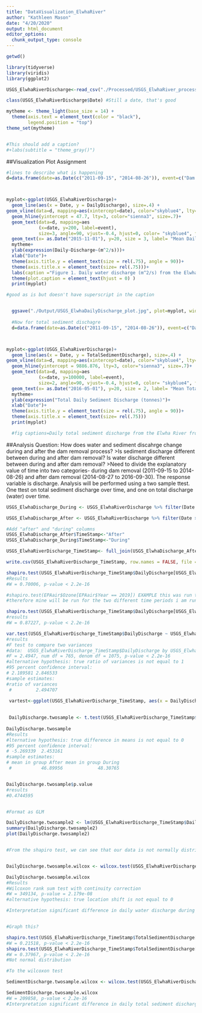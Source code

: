 ```yaml
---
title: "DataVisualization_ElwhaRiver"
author: "Kathleen Mason"
date: "4/20/2020"
output: html_document
editor_options: 
  chunk_output_type: console
---
```


```r
getwd()

library(tidyverse)
library(viridis)
library(ggplot2)

USGS_ElwhaRiverDischarge<-read_csv("./Processed/USGS_ElwhaRiver_processed.csv")

class(USGS_ElwhaRiverDischarge$Date) #Still a date, that's good


```

```r

mytheme <- theme_light(base_size = 14) +
  theme(axis.text = element_text(color = "black"), 
        legend.position = "top")
theme_set(mytheme)


#This should add a caption?
#+labs(subtitle = "theme_gray()")
```


##Visualization Plot Assignment
```r

#lines to describe what is happening
d=data.frame(date=as.Date(c("2011-09-15", "2014-08-26")), event=c("Dam Removal Project Begins", "Dam Removal Project Complete"))



myplot<-ggplot(USGS_ElwhaRiverDischarge)+
  geom_line(aes(x = Date, y = DailyDischarge), size=.4) +
geom_vline(data=d, mapping=aes(xintercept=date), color="skyblue4", lty=5, size=.5)+
  geom_hline(yintercept = 47.7, lty=3, color="sienna3", size=.7)+
  geom_text(data=d, mapping=aes
            (x=date, y=200, label=event), 
            size=3, angle=90, vjust=-0.4, hjust=0, color= "skyblue4", fontface="bold")+
  geom_text(x= as.Date("2015-11-01"), y=20, size = 3, label= "Mean Daily Discharge", color= "sienna3", vjust=-0.4, hjust=0, fontface="bold")+
  mytheme+
  ylab(expression(Daily~Discharge~(m^2/s)))+
  xlab("Date")+
  theme(axis.title.y = element_text(size = rel(.75), angle = 90))+
  theme(axis.title.x = element_text(size= rel(.75)))+
  labs(caption ="Figure 1. Daily water discharge (m^2/s) from the Elwha River from September 15, 2011 to September 30, 2016 measured at the \nU.S. Geological Survey gaging station 12046260 at the diversion near Port Angeles, Washington. A project to remove \nthe Elwha and Glines Canyon Dam began on September 15, 2011, and was completed on August 26, 2014. Mean Daily \ndischarge across the whole time range was 47.7.")+
  theme(plot.caption = element_text(hjust = 0) )
  print(myplot)

#good as is but doesn't have superscript in the caption


  ggsave("./Output/USGS_ElwhaDailyDischarge_plot.jpg", plot=myplot, width =10, height=6, units="in", dpi=300)
  
  #Now for total sediment dischagre
  d=data.frame(date=as.Date(c("2011-09-15", "2014-08-26")), event=c("Dam Removal Project Begins", "Dam Removal Project Complete"))



myplot<-ggplot(USGS_ElwhaRiverDischarge)+
  geom_line(aes(x = Date, y = TotalSedimentDischarge), size=.4) +
geom_vline(data=d, mapping=aes(xintercept=date), color="skyblue4", lty=5, size=.5)+
  geom_hline(yintercept = 9886.876, lty=3, color="sienna3", size=.7)+
  geom_text(data=d, mapping=aes
            (x=date, y=100000, label=event), 
            size=2, angle=90, vjust=-0.4, hjust=0, color= "skyblue4", fontface="bold")+
  geom_text(x= as.Date("2016-05-01"), y=20, size = 2, label= "Mean Total \nSediment \nDischarge", color= "sienna3", vjust=-0.4, hjust=0, fontface="bold")+
  mytheme+
  ylab(expression("Total Daily Sediment Discharge (tonnes)")+
  xlab("Date")+
  theme(axis.title.y = element_text(size = rel(.75), angle = 90))+
  theme(axis.title.x = element_text(size= rel(.75)))
  print(myplot)

  #fig captions=Daily total sediment discharge from the Elwha River from September 15, 2011 to September 30, 2016 measured at the U.S. Geological Survey gaging station 12046260 at the diversion near Port Angeles, Washington. A project to remove the Elwha and Glines Canyon Dam began on September 15, 2011, and was completed on August 26, 2014.Mean Daily sediment discharge across the whole time range was 9886.876 tonnes.
```


##Analysis
Question: How does water and sediment discahrge change during and after the dam removal process? >Is sediment discharge different between during and after dam removal? Is water discharge different between during and after dam removal?
>Need to divide the explanatory value of time into two categories- during dam removal (2011-09-15 to 2014-08-26) and after dam removal (2014-08-27 to 2016-09-30). The response variable is discharge. Analysis will be performed using a two sample ttest. One ttest on total sediment discharge over time, and one on total discharge (water) over time. 

```r
USGS_ElwhaDischarge_During <- USGS_ElwhaRiverDischarge %>% filter(Date < as.Date("2014-08-26"))

USGS_ElwhaDischarge_After <- USGS_ElwhaRiverDischarge %>% filter(Date > as.Date("2014-08-26"))

#Add "after" and "during" columns
USGS_ElwhaDischarge_After$TimeStamp<-"After"
USGS_ElwhaDischarge_During$TimeStamp<-"During"

USGS_ElwhaRiverDischarge_TimeStamp<- full_join(USGS_ElwhaDischarge_After, USGS_ElwhaDischarge_During)

write.csv(USGS_ElwhaRiverDischarge_TimeStamp, row.names = FALSE, file =("./Processed/USGS_ELwhaRiverDischarge_TimeStamped_processed.csv"))
```

```r
shapiro.test(USGS_ElwhaRiverDischarge_TimeStamp$DailyDischarge[USGS_ElwhaRiverDischarge_TimeStamp$TimeStamp == "After"])
#Results
#W = 0.70006, p-value < 2.2e-16

#shapiro.test(EPAair$Ozone[EPAair$Year == 2019]) EXAMPLE this was run twice, one for each year comparing (2018, 2019)
#therefore mine will be run for the two different time periods i am running my test, before and after indicated by the time stamp column

shapiro.test(USGS_ElwhaRiverDischarge_TimeStamp$DailyDischarge[USGS_ElwhaRiverDischarge_TimeStamp$TimeStamp == "During"])
#results
#W = 0.87227, p-value < 2.2e-16

var.test(USGS_ElwhaRiverDischarge_TimeStamp$DailyDischarge ~ USGS_ElwhaRiverDischarge_TimeStamp$TimeStamp)
#results
#F test to compare two variances
#data:  USGS_ElwhaRiverDischarge_TimeStamp$DailyDischarge by USGS_ElwhaRiverDischarge_TimeStamp$TimeStamp
#F = 2.4947, num df = 765, denom df = 1075, p-value < 2.2e-16
#alternative hypothesis: true ratio of variances is not equal to 1
#95 percent confidence interval:
# 2.189581 2.846533
#sample estimates:
#ratio of variances 
 #         2.494707 

 vartest<-ggplot(USGS_ElwhaRiverDischarge_TimeStamp, aes(x = DailyDischarge, color = TimeStamp)) + geom_freqpoly()
 
 
 DailyDischarge.twosample <- t.test(USGS_ElwhaRiverDischarge_TimeStamp$DailyDischarge ~ USGS_ElwhaRiverDischarge_TimeStamp$TimeStamp) 
 
DailyDischarge.twosample
#Results
#lternative hypothesis: true difference in means is not equal to 0
#95 percent confidence interval:
# -5.269339  2.453161
#sample estimates:
# mean in group After mean in group During 
 #           46.89956             48.30765 


DailyDischarge.twosample$p.value
#results
#0.4744595


#Format as GLM

DailyDischarge.twosample2 <- lm(USGS_ElwhaRiverDischarge_TimeStamp$DailyDischarge ~ USGS_ElwhaRiverDischarge_TimeStamp$TimeStamp) 
summary(DailyDischarge.twosample2)
plot(DailyDischarge.twosample2)


#From the shapiro test, we can see that our data is not normally distributed, so in order to do away with a normal distribution assumption, we need to perform wilcoxon test



```

```r
DailyDischarge.twosample.wilcox <- wilcox.test(USGS_ElwhaRiverDischarge_TimeStamp$DailyDischarge ~ USGS_ElwhaRiverDischarge_TimeStamp$TimeStamp) 

DailyDischarge.twosample.wilcox
#Results
#Wilcoxon rank sum test with continuity correction
#W = 349134, p-value = 2.179e-08
#alternative hypothesis: true location shift is not equal to 0

#Interpretation significant difference in daily water discharge during and after the dam removal process(p value<0.0001, Wilcoxon test)


#Graph this?


```

```r

shapiro.test(USGS_ElwhaRiverDischarge_TimeStamp$TotalSedimentDischarge[USGS_ElwhaRiverDischarge_TimeStamp$TimeStamp == "After"])
#W = 0.21518, p-value < 2.2e-16
shapiro.test(USGS_ElwhaRiverDischarge_TimeStamp$TotalSedimentDischarge[USGS_ElwhaRiverDischarge_TimeStamp$TimeStamp == "During"])
#W = 0.37967, p-value < 2.2e-16
#Not normal distribution

#To the wilcoxon test
```

```r
SedimentDischarge.twosample.wilcox <- wilcox.test(USGS_ElwhaRiverDischarge_TimeStamp$TotalSedimentDischarge ~ USGS_ElwhaRiverDischarge_TimeStamp$TimeStamp) 

SedimentDischarge.twosample.wilcox
#W = 209858, p-value < 2.2e-16
#Interpretation significant difference in daily total sediment discharge during and after the dam removal process(p value<0.0001, Wilcoxon test)
```


